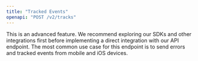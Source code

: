 ```yaml
---
title: "Tracked Events"
openapi: "POST /v2/tracks"
---
```

<Tip>
    This is an advanced feature.
    We recommend exploring our SDKs and other integrations first before implementing a direct integration
    with our API endpoint. The most common use case for this endpoint is to send errors and tracked events from
    mobile and iOS devices.
</Tip>

